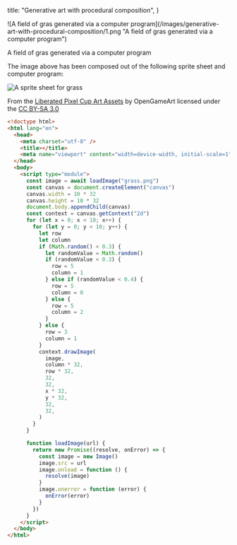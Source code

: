 
  title: "Generative art with procedural composition",
}

<Article title="Generative art with procedural composition">
![A field of gras generated via a computer program](/images/generative-art-with-procedural-composition/1.png "A field of gras generated via a computer program")

A field of gras generated via a computer program

The image above has been composed out of the following sprite sheet and computer program:

![A sprite sheet for
  grass](/images/generative-art-with-procedural-composition/2.png "A
  sprite sheet for grass")

From the [Liberated Pixel Cup Art
Assets](https://github.com/OpenGameArt/LiberatedPixelCup/tree/f61104a1ecc54e7bce54b82ada7d7ba4c41bc524)
by OpenGameArt licensed under the [CC&nbsp;BY-SA&nbsp;3.0](https://creativecommons.org/licenses/by-sa/3.0/)

```html
<!doctype html>
<html lang="en">
  <head>
    <meta charset="utf-8" />
    <title></title>
    <meta name="viewport" content="width=device-width, initial-scale=1" />
  </head>
  <body>
    <script type="module">
      const image = await loadImage("grass.png")
      const canvas = document.createElement("canvas")
      canvas.width = 10 * 32
      canvas.height = 10 * 32
      document.body.appendChild(canvas)
      const context = canvas.getContext("2d")
      for (let x = 0; x < 10; x++) {
        for (let y = 0; y < 10; y++) {
          let row
          let column
          if (Math.random() < 0.3) {
            let randomValue = Math.random()
            if (randomValue < 0.3) {
              row = 5
              column = 1
            } else if (randomValue < 0.4) {
              row = 5
              column = 0
            } else {
              row = 5
              column = 2
            }
          } else {
            row = 3
            column = 1
          }
          context.drawImage(
            image,
            column * 32,
            row * 32,
            32,
            32,
            x * 32,
            y * 32,
            32,
            32,
          )
        }
      }

      function loadImage(url) {
        return new Promise((resolve, onError) => {
          const image = new Image()
          image.src = url
          image.onload = function () {
            resolve(image)
          }
          image.onerror = function (error) {
            onError(error)
          }
        })
      }
    </script>
  </body>
</html>
```

</Article>
